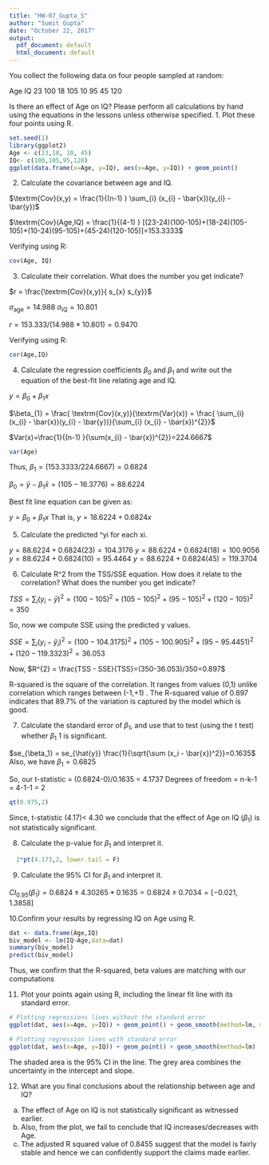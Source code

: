 ```yaml
---
title: "HW-07_Gupta_S"
author: "Sumit Gupta"
date: "October 22, 2017"
output:
  pdf_document: default
  html_document: default
---
```


You collect the following data on four people sampled at random:

Age IQ
23 100
18 105
10 95
45 120

Is there an effect of Age on IQ? Please perform all calculations by hand using the equations in the lessons unless otherwise specified.
1. Plot these four points using R.


```r
set.seed(1)
library(ggplot2)
Age <- c(23,18, 10, 45)
IQ<- c(100,105,95,120)
ggplot(data.frame(x=Age, y=IQ), aes(x=Age, y=IQ)) + geom_point()
```

2. Calculate the covariance between age and IQ.


$\textrm{Cov}(x,y) = \frac{1}{(n-1) } \sum_{i} (x_{i} - \bar{x})(y_{i} - \bar{y})$


$\textrm{Cov}(Age,IQ) = \frac{1}{(4-1) } [(23-24)(100-105)+(18-24)(105-105)+(10-24)(95-105)+(45-24)(120-105)]=153.3333$

Verifying using R:
```r
cov(Age, IQ)
```

3. Calculate their correlation. What does the number you get indicate?

$r = \frac{\textrm{Cov}(x,y)}{ s_{x} s_{y}}$

$\sigma_\textrm{age}=14.988$
$\sigma_\textrm{IQ}=10.801$

$r = 153.333/(14.988*10.801)=0.9470$ 

Verifying using R:
```r
cor(Age,IQ)
```

4. Calculate the regression coefficients $\beta_0$ and $\beta_1$ and write out the equation of the best-fit line relating age and IQ.

$y = \beta_{0} + \beta_{1}x$

$\beta_{1} = \frac{ \textrm{Cov}(x,y)}{\textrm{Var}(x)}   = \frac{ \sum_{i} (x_{i} - \bar{x})(y_{i} - \bar{y})}{\sum_{i} (x_{i} - \bar{x})^{2}}$

$Var(x)=\frac{1}{(n-1) }{\sum(x_{i} - \bar{x})^{2}}=224.6667$

```r
var(Age)
```


Thus, $\beta_{1}=(153.3333/224.6667)=0.6824$

$\beta_{0} =  \bar{y} - \beta_{1} \bar{x}=(105-16.3776)=88.6224$

Best fit line equation can be given as:

$y = \beta_{0} + \beta_{1}x$
That is, $y = 18.6224 + 0.6824x$

5. Calculate the predicted ^yi for each xi.

$y = 88.6224 + 0.6824(23)=104.3176$
$y = 88.6224 + 0.6824(18)=100.9056$
$y = 88.6224 + 0.6824(10)=95.4464$
$y = 88.6224 + 0.6824(45)=119.3704$


6. Calculate R^2 from the TSS/SSE equation. How does it relate to the correlation? What does the number you get indicate?

$TSS = \sum_{i} (y_{i} - \bar{y})^{2}=(100-105)^2+(105-105)^2+(95-105)^2+(120-105)^2=350$

So, now we compute SSE using the predicted y values.

$SSE = \sum_{i} (y_{i} - \hat{y}_{i})^{2}=(100-104.3175)^2+(105-100.905)^2+(95-95.4451)^2+(120-119.3323)^2=36.053$

Now, 
$R^{2} = \frac{TSS - SSE}{TSS}=(350-36.053)/350=0.897$

R-squared is the square of the correlation. It ranges from values (0,1) unlike correlation which ranges between (-1,+1) .
The R-squared value of 0.897 indicates that 89.7% of the variation is captured by the model which is good.

7. Calculate the standard error of $\beta_1$, and use that to test (using the t test) whether $\beta_1$ 1 is significant.


$se_{\beta_1} = se_{\hat{y}} \frac{1}{\sqrt{\sum (x_i - \bar{x})^2}}=0.1635$
Also, we have $\beta_1=0.6825$

So, our t-statistic = (0.6824-0)/0.1635 = 4.1737
Degrees of freedom = n-k-1 = 4-1-1 = 2
```r
qt(0.975,2)
```

Since, t-statistic (4.17)< 4.30 we conclude that the effect of Age on IQ ($\beta_1$) is not statistically significant.

8. Calculate the p-value for $\beta_1$ and interpret it.

```r
  2*pt(4.173,2, lower.tail = F)
```

9. Calculate the 95% CI for $\beta_1$ and interpret it.

$CI_{0.95}(\beta_1) = 0.6824\pm 4.30265*0.1635 = 0.6824\pm0.7034=[-0.021,1.3858]$

10.Confirm your results by regressing IQ on Age using R.
```r
dat <- data.frame(Age,IQ)
biv_model <- lm(IQ~Age,data=dat)
summary(biv_model)
predict(biv_model)
```

Thus, we confirm that the R-squared, beta values are matching with our computations


11. Plot your points again using R, including the linear fit line with its standard error.

```r
# Plotting regressions lines without the standard error
ggplot(dat, aes(x=Age, y=IQ)) + geom_point() + geom_smooth(method=lm, se=FALSE)
```

```r
# Plotting regression lines with standard error
ggplot(dat, aes(x=Age, y=IQ)) + geom_point() + geom_smooth(method=lm)
```

The shaded area is the 95% CI in the line. 
The grey area combines the uncertainty in the intercept and slope. 

12. What are you final conclusions about the relationship between age and IQ?

 a. The effect of Age on IQ is not statistically significant as witnessed earlier. 
 b. Also, from the plot, we fail to conclude that IQ increases/decreases with Age.
 c. The adjusted R squared value of 0.8455 suggest that the model is fairly stable and hence we     can confidently support the claims made earlier.  

















